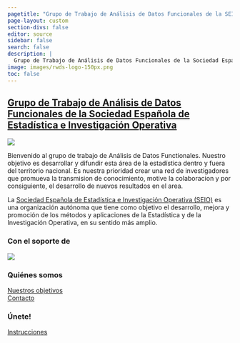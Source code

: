 ```yaml
---
pagetitle: "Grupo de Trabajo de Análisis de Datos Funcionales de la SEIO"
page-layout: custom
section-divs: false
editor: source
sidebar: false
search: false
description: | 
  Grupo de Trabajo de Análisis de Datos Funcionales de la Sociedad Española de Estadística e Investigación Operativa (SEIO).
image: images/rwds-logo-150px.png
toc: false
---
```


::: {.content-container}
::: {.top-story .purple-background}
<a href="/case-studies/posts/2024/11/22/development-plan-2.qmd">

::: grid
::: {.g-col-12 .g-col-lg-4 .top-story-text}
## Grupo de Trabajo de Análisis de Datos Funcionales de la Sociedad Española de Estadística e Investigación Operativa
:::
::: {.g-col-12 .g-col-lg-8 .top-story-img}
![](images/fda.jpg)
:::
:::

</a>

:::
:::

::: {.header-text} 
::: {.content-container}
::: {.header-block}
Bienvenido al grupo de trabajo de Análisis de Datos Functionales. Nuestro objetivo es desarrollar y difundir esta área de la estadística dentro y fuera del territorio nacional. 
Es nuestra prioridad crear una red de investigadores que promueva la transmision de conocimiento, motive la colaboracion y por consiguiente, el desarrollo de nuevos resultados en el area.

La [Sociedad Española de Estadística e Investigación Operativa (SEIO)](https://www.seio.es/) es una organización autónoma que tiene como objetivo el desarrollo, mejora y promoción de los métodos y aplicaciones de la Estadística y de la Investigación Operativa, en su sentido más amplio. 
:::
:::
:::


::: {.footer-text}
::: {.footer-container .black-background}
::: {.footer-block}
::: grid


::: {.g-col-12 .g-col-md-2}
### Con el soporte de
[![](images/seio.png){fig-align="left"}](https://www.seio.es/)
:::
::: {.g-col-12 .g-col-md-2}
### Quiénes somos
[Nuestros objetivos](about.qmd)\
[Contacto](contact.qmd)
:::
::: {.g-col-12 .g-col-md-2}
### Únete!
[Instrucciones](join.qmd)\
:::


:::
:::
:::
:::
